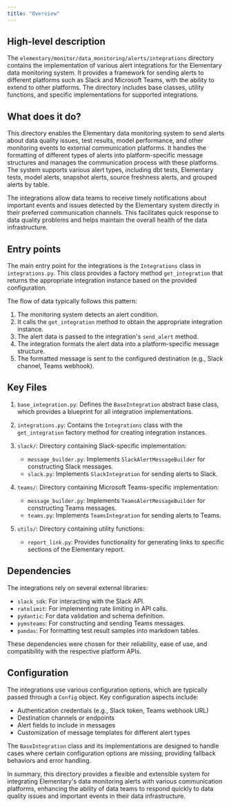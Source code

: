 ```yaml
---
title: "Overview"
---
```


## High-level description
The `elementary/monitor/data_monitoring/alerts/integrations` directory contains the implementation of various alert integrations for the Elementary data monitoring system. It provides a framework for sending alerts to different platforms such as Slack and Microsoft Teams, with the ability to extend to other platforms. The directory includes base classes, utility functions, and specific implementations for supported integrations.

## What does it do?
This directory enables the Elementary data monitoring system to send alerts about data quality issues, test results, model performance, and other monitoring events to external communication platforms. It handles the formatting of different types of alerts into platform-specific message structures and manages the communication process with these platforms. The system supports various alert types, including dbt tests, Elementary tests, model alerts, snapshot alerts, source freshness alerts, and grouped alerts by table.

The integrations allow data teams to receive timely notifications about important events and issues detected by the Elementary system directly in their preferred communication channels. This facilitates quick response to data quality problems and helps maintain the overall health of the data infrastructure.

## Entry points
The main entry point for the integrations is the `Integrations` class in `integrations.py`. This class provides a factory method `get_integration` that returns the appropriate integration instance based on the provided configuration.

The flow of data typically follows this pattern:
1. The monitoring system detects an alert condition.
2. It calls the `get_integration` method to obtain the appropriate integration instance.
3. The alert data is passed to the integration's `send_alert` method.
4. The integration formats the alert data into a platform-specific message structure.
5. The formatted message is sent to the configured destination (e.g., Slack channel, Teams webhook).

## Key Files
1. `base_integration.py`: Defines the `BaseIntegration` abstract base class, which provides a blueprint for all integration implementations.

2. `integrations.py`: Contains the `Integrations` class with the `get_integration` factory method for creating integration instances.

3. `slack/`: Directory containing Slack-specific implementation:
   - `message_builder.py`: Implements `SlackAlertMessageBuilder` for constructing Slack messages.
   - `slack.py`: Implements `SlackIntegration` for sending alerts to Slack.

4. `teams/`: Directory containing Microsoft Teams-specific implementation:
   - `message_builder.py`: Implements `TeamsAlertMessageBuilder` for constructing Teams messages.
   - `teams.py`: Implements `TeamsIntegration` for sending alerts to Teams.

5. `utils/`: Directory containing utility functions:
   - `report_link.py`: Provides functionality for generating links to specific sections of the Elementary report.

## Dependencies
The integrations rely on several external libraries:
- `slack_sdk`: For interacting with the Slack API.
- `ratelimit`: For implementing rate limiting in API calls.
- `pydantic`: For data validation and schema definition.
- `pymsteams`: For constructing and sending Teams messages.
- `pandas`: For formatting test result samples into markdown tables.

These dependencies were chosen for their reliability, ease of use, and compatibility with the respective platform APIs.

## Configuration
The integrations use various configuration options, which are typically passed through a `Config` object. Key configuration aspects include:

- Authentication credentials (e.g., Slack token, Teams webhook URL)
- Destination channels or endpoints
- Alert fields to include in messages
- Customization of message templates for different alert types

The `BaseIntegration` class and its implementations are designed to handle cases where certain configuration options are missing, providing fallback behaviors and error handling.

In summary, this directory provides a flexible and extensible system for integrating Elementary's data monitoring alerts with various communication platforms, enhancing the ability of data teams to respond quickly to data quality issues and important events in their data infrastructure.